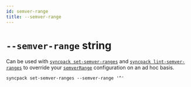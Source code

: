 ```yaml
---
id: semver-range
title: --semver-range
---
```



# `--semver-range` string

<Pills optional />

Can be used with [`syncpack set-semver-ranges`](../set-semver-ranges.mdx) and
[`syncpack lint-semver-ranges`](../lint-semver-ranges.mdx) to override your
[`semverRange`](../config/semver-range.mdx) configuration on an ad hoc basis.

```
syncpack set-semver-ranges --semver-range '^'
```
